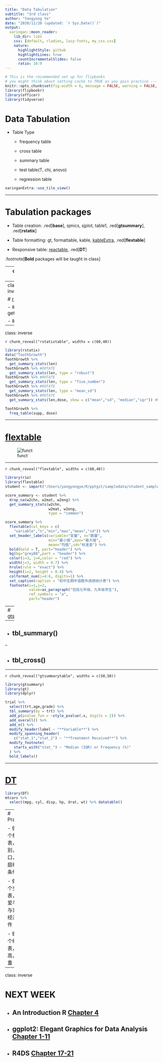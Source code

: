 ```yaml
---
title: "Data Tabulation"
subtitle: "3rd class"
author: "Yangyong Ye"
date: "2020/11/20 (updated: `r Sys.Date()`)"
output:
  xaringan::moon_reader:
    lib_dir: libs
    css: [default, rladies, lucy-fonts, my_css.css]
    nature:
      highlightStyle: github
      highlightLines: true
      countIncrementalSlides: false
      ratio: 16:9
---
```



```r

# This is the recommended set up for flipbooks
# you might think about setting cache to TRUE as you gain practice --- building flipbooks from scratch can be time consuming
knitr::opts_chunk$set(fig.width = 6, message = FALSE, warning = FALSE, comment = "", cache = F)
library(flipbookr)
library(officer)
library(tidyverse)
```



# Data Tabulation

- Table Type

  - frequency table

  - cross table
  
  - summary table
  
  - test table(T, chi, anovo)
  
  - regression table


```r
xaringanExtra::use_tile_view()
```


---

# Tabulation packages

- Table creation: .red[**base**], sjmics, sjplot, table1, .red[**gtsummary**], .red[**rstatix**]

- Table formatting: gt, formattable, kable, [kableExtra](https://cran.r-project.org/web/packages/kableExtra/vignettes/awesome_table_in_html.html#Overview), .red[**flextable**]

- Responsive table: [reactable](https://glin.github.io/reactable/index.html), .red[**DT**]

.footnote[**Bold** packages will be taught in class]


---
class: reverse
# base package

`r chunk_reveal("basetable")`

```r

head(mtcars)
table(mtcars$cyl)
table(mtcars$cyl,mtcars$vs)
summary(mtcars$mpg)
```


---
class: middle, inverse

# [rstatix](https://rpkgs.datanovia.com/rstatix/index.html)

- ## get_summary_stats()

- ## freq_table()

---
class: inverse

`r chunk_reveal("rstatixtable", widths = c(60,40))`

```r

library(rstatix)
data("ToothGrowth")
ToothGrowth %>% 
  get_summary_stats(len) 
ToothGrowth %>% #ROTATE
  get_summary_stats(len, type = "robust")
ToothGrowth %>% #ROTATE
  get_summary_stats(len, type = "five_number") 
ToothGrowth %>% #ROTATE
  get_summary_stats(len, type = "mean_sd") 
ToothGrowth %>% #ROTATE
  get_summary_stats(len,dose, show = c("mean","sd", "median","iqr")) #ROTATE

ToothGrowth %>% 
  freq_table(supp, dose)
```

---

# [flextable](https://davidgohel.github.io/flextable/)


![funct](flextable_functions.png)


---

`r chunk_reveal("flextable", widths = c(60,40))`

```r

library(rio)
library(flextable)
student <- import("/Users/yangyongye/R/pptgit/sampledata/student_sample.dta")

score_summary <- student %>% 
  drop_na(w2chn, w2mat, w2eng) %>%
  get_summary_stats(w2chn,
                    w2mat, w2eng, 
                    type = "common")

score_summary %>%
  flextable(col_keys = c(
    "variable","n","min","max","mean","sd")) %>%
  set_header_labels(variable="变量", n="数量",
                    min="最小值",max="最大值",
                    mean="均值",sd="标准差") %>% 
  bold(bold = T, part="header") %>%
  bg(bg="grey80",part = "header") %>%
  color(i=3, j=4,color = "red") %>% 
  width(j=3, width = 0.7) %>% 
  hrule(rule = "exact") %>%
  height(i=2, height = 0.4) %>%
  colformat_num(j=4:6, digits=1) %>% 
  set_caption(caption = "初中生期中语数外成绩统计表") %>% 
  footnote(i=1,j=2,
           value=as_paragraph("包括七年级、九年级学生"),
           ref_symbols = "a",
           part="header")
```





---
# [gtsummary](http://www.danieldsjoberg.com/gtsummary/articles/tbl_summary.html)

--

- ## tbl_summary()

--

- ## tbl_cross()

---

`r chunk_reveal("gtsummarytable", widths = c(50,50))`

```r
library(gtsummary)
library(gt)
library(dplyr)

trial %>% 
  select(trt,age,grade) %>% 
  tbl_summary(by = trt) %>%
  add_p(pvalue_fun = ~style_pvalue(.x, digits = 2)) %>%
  add_overall() %>%
  add_n() %>%
  modify_header(label ~ "**Variable**") %>%
  modify_spanning_header(
    c("stat_1","stat_2") ~ "**Treatment Received**") %>%
  modify_footnote(
    starts_with("stat_") ~ "Median (IQR) or Frequency (%)"
  ) %>%
  bold_labels()
```


---

# [DT](https://rstudio.github.io/DT/)

```r
library(DT)
mtcars %>% 
  select(mpg, cyl, disp, hp, drat, wt) %>% datatable()
```

---
# Practice 

- 做一个频数表，性别，户口，家庭经济条件

- 做一个交叉表，恋爱与否与家庭经济条件

- 做一个统计表，身高，体重

---
class: inverse

# NEXT WEEK

- ## An Introduction R [Chapter 4](https://intro2r.com/graphics-base-r.html)

- ## ggplot2:  Elegant Graphics for Data Analysis [Chapter 1-11](https://ggplot2-book.org/)

- ## R4DS [Chapter 17-21](https://r4ds.had.co.nz/program-intro.html)
